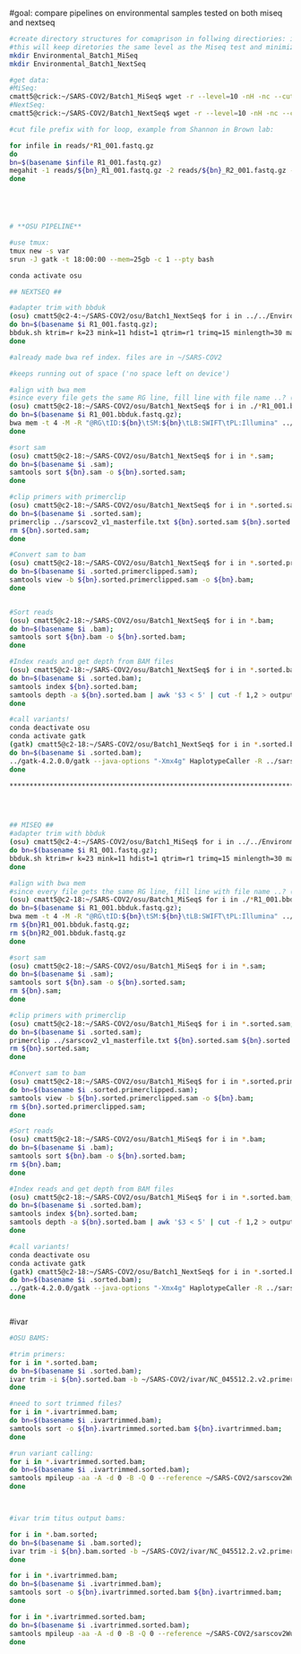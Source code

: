 #goal: compare pipelines on environmental samples tested on both miseq and nextseq

```bash
#create directory structures for comaprison in follwing directiories: ivar, minimap, osu
#this will keep diretories the same level as the Miseq test and minimize edits
mkdir Environmental_Batch1_MiSeq
mkdir Environmental_Batch1_NextSeq 

#get data:
#MiSeq: 
cmatt5@crick:~/SARS-COV2/Batch1_MiSeq$ wget -r --level=10 -nH -nc --cut-dirs=3 --no-parent --reject "wget_index.html" --no-check-certificate --header "Cookie: sessionid=kis2uksxxdyksueredbr12mf5mxpq5hy;" https://bioshare.bioinformatics.ucdavis.edu/bioshare/wget/zp8306fews1o8ro/GSR_SWIFT/Environmental_Batch1_4-8-21/wget_index.html
#NextSeq:
cmatt5@crick:~/SARS-COV2/Batch1_NextSeq$ wget -r --level=10 -nH -nc --cut-dirs=3 --no-parent --reject "wget_index.html" --no-check-certificate --header "Cookie: sessionid=kis2uksxxdyksueredbr12mf5mxpq5hy;" https://bioshare.bioinformatics.ucdavis.edu/bioshare/wget/zp8306fews1o8ro/GSR_SWIFT/Environmental_Batch1_NextSeq/wget_index.html

#cut file prefix with for loop, example from Shannon in Brown lab:

for infile in reads/*R1_001.fastq.gz
do
bn=$(basename $infile R1_001.fastq.gz)
megahit -1 reads/${bn}_R1_001.fastq.gz -2 reads/${bn}_R2_001.fastq.gz -o megahit-min-count-3-assembly_${bn}/ -t 6 --min-count 3
done





# **OSU PIPELINE**

#use tmux:
tmux new -s var
srun -J gatk -t 18:00:00 --mem=25gb -c 1 --pty bash

conda activate osu

## NEXTSEQ ##

#adapter trim with bbduk
(osu) cmatt5@c2-4:~/SARS-COV2/osu/Batch1_NextSeq$ for i in ../../Environmental_Batch1_NextSeq/*R1_001.fastq.gz;
do bn=$(basename $i R1_001.fastq.gz); 
bbduk.sh ktrim=r k=23 mink=11 hdist=1 qtrim=r1 trimq=15 minlength=30 maxns=0 t=4 in1=../../Environmental_Batch1_NextSeq/${bn}R1_001.fastq.gz in2=../../Environmental_Batch1_NextSeq/${bn}R2_001.fastq.gz out1=./${bn}R1_001.bbduk.fastq.gz out2=./${bn}R2_001.bbduk.fastq.gz ref=../../../bbmap/resources/adapters.fa;
done

#already made bwa ref index. files are in ~/SARS-COV2

#keeps running out of space ('no space left on device')

#align with bwa mem
#since every file gets the same RG line, fill line with file name ..? (now needs double quotes for variable expansion)
(osu) cmatt5@c2-18:~/SARS-COV2/osu/Batch1_NextSeq$ for i in ./*R1_001.bbduk.fastq.gz;
do bn=$(basename $i R1_001.bbduk.fastq.gz); 
bwa mem -t 4 -M -R "@RG\tID:${bn}\tSM:${bn}\tLB:SWIFT\tPL:Illumina" ../../sarscov2WuhanHu1.fasta ${bn}R1_001.bbduk.fastq.gz ${bn}R2_001.bbduk.fastq.gz > ${bn}.sam;
done

#sort sam
(osu) cmatt5@c2-18:~/SARS-COV2/osu/Batch1_NextSeq$ for i in *.sam; 
do bn=$(basename $i .sam); 
samtools sort ${bn}.sam -o ${bn}.sorted.sam;
done

#clip primers with primerclip
(osu) cmatt5@c2-18:~/SARS-COV2/osu/Batch1_NextSeq$ for i in *.sorted.sam; 
do bn=$(basename $i .sorted.sam); 
primerclip ../sarscov2_v1_masterfile.txt ${bn}.sorted.sam ${bn}.sorted.primerclipped.sam;
rm ${bn}.sorted.sam;
done

#Convert sam to bam
(osu) cmatt5@c2-18:~/SARS-COV2/osu/Batch1_NextSeq$ for i in *.sorted.primerclipped.sam; 
do bn=$(basename $i .sorted.primerclipped.sam);
samtools view -b ${bn}.sorted.primerclipped.sam -o ${bn}.bam;
done


#Sort reads
(osu) cmatt5@c2-18:~/SARS-COV2/osu/Batch1_NextSeq$ for i in *.bam; 
do bn=$(basename $i .bam);
samtools sort ${bn}.bam -o ${bn}.sorted.bam;
done

#Index reads and get depth from BAM files
(osu) cmatt5@c2-18:~/SARS-COV2/osu/Batch1_NextSeq$ for i in *.sorted.bam; 
do bn=$(basename $i .sorted.bam);
samtools index ${bn}.sorted.bam;
samtools depth -a ${bn}.sorted.bam | awk '$3 < 5' | cut -f 1,2 > output.depth
done

#call variants!
conda deactivate osu
conda activate gatk
(gatk) cmatt5@c2-18:~/SARS-COV2/osu/Batch1_NextSeq$ for i in *.sorted.bam; 
do bn=$(basename $i .sorted.bam);
../gatk-4.2.0.0/gatk --java-options "-Xmx4g" HaplotypeCaller -R ../sarscov2WuhanHu1.fasta -ERC GVCF -stand-call-conf 20 --dont-use-soft-clipped-bases -mbq 20 --max-reads-per-alignment-start 0 --linked-de-bruijn-graph --recover-all-dangling-branches --sample-ploidy 1 --sample-name 'TEST' --read-filter 'NotDuplicateReadFilter' --input ${bn}.sorted.bam --output ${bn}.gvcf; 
done

****************************************************************************




## MISEQ ## 
#adapter trim with bbduk
(osu) cmatt5@c2-4:~/SARS-COV2/osu/Batch1_MiSeq$ for i in ../../Environmental_Batch1_MiSeq/*R1_001.fastq.gz;
do bn=$(basename $i R1_001.fastq.gz); 
bbduk.sh ktrim=r k=23 mink=11 hdist=1 qtrim=r1 trimq=15 minlength=30 maxns=0 t=4 in1=../../Environmental_Batch1_MiSeq/${bn}R1_001.fastq.gz in2=../../Environmental_Batch1_MiSeq/${bn}R2_001.fastq.gz out1=./${bn}R1_001.bbduk.fastq.gz out2=./${bn}R2_001.bbduk.fastq.gz ref=../../../bbmap/resources/adapters.fa;
done

#align with bwa mem
#since every file gets the same RG line, fill line with file name ..? (now needs double quotes for variable expansion)
(osu) cmatt5@c2-18:~/SARS-COV2/osu/Batch1_MiSeq$ for i in ./*R1_001.bbduk.fastq.gz;
do bn=$(basename $i R1_001.bbduk.fastq.gz); 
bwa mem -t 4 -M -R "@RG\tID:${bn}\tSM:${bn}\tLB:SWIFT\tPL:Illumina" ../../sarscov2WuhanHu1.fasta ${bn}R1_001.bbduk.fastq.gz ${bn}R2_001.bbduk.fastq.gz > ${bn}.sam;
rm ${bn}R1_001.bbduk.fastq.gz;
rm ${bn}R2_001.bbduk.fastq.gz
done

#sort sam
(osu) cmatt5@c2-18:~/SARS-COV2/osu/Batch1_MiSeq$ for i in *.sam; 
do bn=$(basename $i .sam); 
samtools sort ${bn}.sam -o ${bn}.sorted.sam;
rm ${bn}.sam;
done

#clip primers with primerclip
(osu) cmatt5@c2-18:~/SARS-COV2/osu/Batch1_MiSeq$ for i in *.sorted.sam; 
do bn=$(basename $i .sorted.sam); 
primerclip ../sarscov2_v1_masterfile.txt ${bn}.sorted.sam ${bn}.sorted.primerclipped.sam;
rm ${bn}.sorted.sam;
done

#Convert sam to bam
(osu) cmatt5@c2-18:~/SARS-COV2/osu/Batch1_MiSeq$ for i in *.sorted.primerclipped.sam; 
do bn=$(basename $i .sorted.primerclipped.sam);
samtools view -b ${bn}.sorted.primerclipped.sam -o ${bn}.bam;
rm ${bn}.sorted.primerclipped.sam;
done

#Sort reads
(osu) cmatt5@c2-18:~/SARS-COV2/osu/Batch1_MiSeq$ for i in *.bam; 
do bn=$(basename $i .bam);
samtools sort ${bn}.bam -o ${bn}.sorted.bam;
rm ${bn}.bam;
done

#Index reads and get depth from BAM files
(osu) cmatt5@c2-18:~/SARS-COV2/osu/Batch1_MiSeq$ for i in *.sorted.bam; 
do bn=$(basename $i .sorted.bam);
samtools index ${bn}.sorted.bam;
samtools depth -a ${bn}.sorted.bam | awk '$3 < 5' | cut -f 1,2 > output.depth
done

#call variants!
conda deactivate osu
conda activate gatk
(gatk) cmatt5@c2-18:~/SARS-COV2/osu/Batch1_NextSeq$ for i in *.sorted.bam; 
do bn=$(basename $i .sorted.bam);
../gatk-4.2.0.0/gatk --java-options "-Xmx4g" HaplotypeCaller -R ../sarscov2WuhanHu1.fasta -ERC GVCF -stand-call-conf 20 --dont-use-soft-clipped-bases -mbq 20 --max-reads-per-alignment-start 0 --linked-de-bruijn-graph --recover-all-dangling-branches --sample-ploidy 1 --sample-name 'TEST' --read-filter 'NotDuplicateReadFilter' --input ${bn}.sorted.bam --output ${bn}.gvcf; 
done



```






#ivar

```bash

#OSU BAMS: 

#trim primers: 
for i in *.sorted.bam; 
do bn=$(basename $i .sorted.bam);
ivar trim -i ${bn}.sorted.bam -b ~/SARS-COV2/ivar/NC_045512.2.v2.primers.bed -p "${bn}.ivartrimmed.bam";
done

#need to sort trimmed files?
for i in *.ivartrimmed.bam; 
do bn=$(basename $i .ivartrimmed.bam);
samtools sort -o ${bn}.ivartrimmed.sorted.bam ${bn}.ivartrimmed.bam;
done

#run variant calling:
for i in *.ivartrimmed.sorted.bam; 
do bn=$(basename $i .ivartrimmed.sorted.bam);
samtools mpileup -aa -A -d 0 -B -Q 0 --reference ~/SARS-COV2/sarscov2WuhanHu1.fasta ${bn}.ivartrimmed.sorted.bam | ivar variants -p "${bn}.variants" -r ~/SARS-COV2/sarscov2WuhanHu1.fasta -g ~/SARS-COV2/ivar/GCF_009858895.2_ASM985889v3_genomic.gff;
done




```
 
 
 
 ```bash
 
 #ivar trim titus output bams: 
 
for i in *.bam.sorted; 
do bn=$(basename $i .bam.sorted);
ivar trim -i ${bn}.bam.sorted -b ~/SARS-COV2/ivar/NC_045512.2.v2.primers.bed -p "${bn}.ivartrimmed.bam";
done
 
for i in *.ivartrimmed.bam; 
do bn=$(basename $i .ivartrimmed.bam);
samtools sort -o ${bn}.ivartrimmed.sorted.bam ${bn}.ivartrimmed.bam;
done

for i in *.ivartrimmed.sorted.bam; 
do bn=$(basename $i .ivartrimmed.sorted.bam);
samtools mpileup -aa -A -d 0 -B -Q 0 --reference ~/SARS-COV2/sarscov2WuhanHu1.fasta ${bn}.ivartrimmed.sorted.bam | ivar variants -p "${bn}.variants" -r ~/SARS-COV2/sarscov2WuhanHu1.fasta -g ~/SARS-COV2/ivar/GCF_009858895.2_ASM985889v3_genomic.gff;
done




 ```
